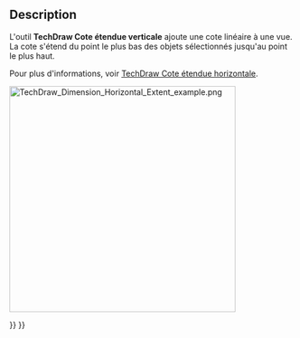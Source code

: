 <languages/>

{{Docnav/fr
|[[TechDraw_HorizontalExtentDimension/fr|Cote étendue horizontale]]
|[[TechDraw_ExtensionCreateHorizChainDimension/fr|Cotes horizontales]]
|[[TechDraw_Workbench/fr|Atelier TechDraw]]
|IconL=TechDraw_HorizontalExtentDimension.svg
|IconR=TechDraw_ExtensionCreateHorizChainDimension.svg
|IconC=Workbench_TechDraw.svg
}}

{{GuiCommand/fr
|Name=TechDraw VerticalExtentDimension
|Name/fr=TechDraw Cote étendue verticale
|MenuLocation=TechDraw → Dimensions → Insérer une cote étendue verticale
|Workbenches=[[TechDraw_Workbench/fr|TechDraw]]
|SeeAlso=[[TechDraw_LengthDimension/fr|TechDraw Cote de longueur]], [[TechDraw_HorizontalExtentDimension/fr|TechDraw Cote étendue horizontale]]
}}

==Description==

L'outil '''TechDraw Cote étendue verticale''' ajoute une cote linéaire à une vue. La cote s'étend du point le plus bas des objets sélectionnés jusqu'au point le plus haut.

Pour plus d'informations, voir [[TechDraw_HorizontalExtentDimension/fr|TechDraw Cote étendue horizontale]].

[[Image:TechDraw_Dimension_Horizontal_Extent_example.png|400px]]
{{Caption|Cotes étendues horizontale et verticale d'une surface B-spline}}


{{Docnav/fr
|[[TechDraw_HorizontalExtentDimension/fr|Cote étendue horizontale]]
|[[TechDraw_ExtensionCreateHorizChainDimension/fr|Cotes horizontales]]
|[[TechDraw_Workbench/fr|Atelier TechDraw]]
|IconL=TechDraw_HorizontalExtentDimension.svg
|IconR=TechDraw_ExtensionCreateHorizChainDimension.svg
|IconC=Workbench_TechDraw.svg
}}

{{TechDraw_Tools_navi{{#translation:}}}}
{{Userdocnavi{{#translation:}}}}
